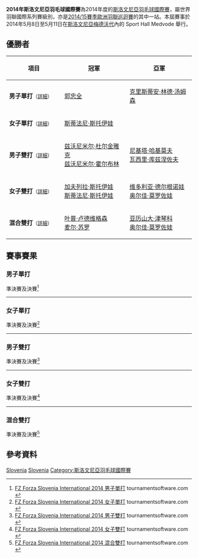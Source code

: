 {{noteTA|G1=Badminton}}
{{infobox badminton event
|name           = 2014年斯洛文尼亞羽毛球國際賽
|image          = 
|size           = 
|caption        =
|dates          = 2014年5月8日－5月11日
|number_edition = 
|level          = 4B
|prize_money    = 5,000美元
|location       = {{SLO}}[[梅德沃代|梅德沃代]]
|venue          = Sport Hall Medvode
|previous       = 2013年斯洛文尼亞羽毛球國際賽 
|next           = 2015年斯洛文尼亞羽毛球國際賽
}}
'''2014年斯洛文尼亞羽毛球國際賽'''為2014年度的[[斯洛文尼亞羽毛球國際賽|斯洛文尼亞羽毛球國際賽]]，屬世界羽聯國際系列賽級別，亦是[[2014/15賽季歐洲羽聯巡迴賽|2014/15賽季歐洲羽聯巡迴賽]]的其中一站。本屆賽事於2014年5月8日至5月11日在[[斯洛文尼亞|斯洛文尼亞]][[梅德沃代|梅德沃代]]內的 Sport Hall Medvode 舉行。

== 優勝者 ==
{| class=wikitable style="font-size:small"
!width="200"|項目
!width="250"|冠軍
!width="250"|亞軍
|-
|'''男子單打'''<small>（[[#男子單打|詳細]]）</small>
|{{flagicon|DEN}} [[郭忠全|郭忠全]]
|{{flagicon|DEN}} [[克里斯蒂安·林德·汤姆森|克里斯蒂安·林德·汤姆森]]
|-
|'''女子單打'''<small>（[[#女子單打|詳細]]）</small>
|{{flagicon|BUL}} [[斯蒂法尼·斯托伊娃|斯蒂法尼·斯托伊娃]]
|{{nowrap|{{flagicon|NED}} [[苏拉娅·德维什·艾贝尔根|苏拉娅·德维什·艾贝尔根]]}}
|-
|'''男子雙打'''<small>（[[#男子雙打|詳細]]）</small>
|{{flagicon|CRO}} [[兹沃尼米尔·杜尔金雅克|兹沃尼米尔·杜尔金雅克]]<br/>{{flagicon|CRO}} [[兹沃尼米尔·霍尔布林|兹沃尼米尔·霍尔布林]]
|{{flagicon|RUS}} [[尼基塔·哈基莫夫|尼基塔·哈基莫夫]]<br/>{{flagicon|RUS}} [[瓦西里·库兹涅佐夫|瓦西里·库兹涅佐夫]]
|-
|'''女子雙打'''<small>（[[#女子雙打|詳細]]）</small>
|{{flagicon|BUL}} [[加夫列拉·斯托伊娃|加夫列拉·斯托伊娃]]<br/>{{flagicon|BUL}} [[斯蒂法尼·斯托伊娃|斯蒂法尼·斯托伊娃]]
|{{flagicon|RUS}} [[维多利亚·德尔根诺娃|维多利亚·德尔根诺娃]]<br/>{{flagicon|RUS}} [[奥尔佳·莫罗佐娃|奥尔佳·莫罗佐娃]]
|-
|'''混合雙打'''<small>（[[#混合雙打|詳細]]）</small>
|{{flagicon|DEN}} [[叶普·卢德维格森|叶普·卢德维格森]]<br/>{{flagicon|DEN}} [[麦尔·苏罗|麦尔·苏罗]]
|{{flagicon|RUS}} [[亚历山大·津琴科|亚历山大·津琴科]]<br/>{{flagicon|RUS}} [[奥尔佳·莫罗佐娃|奥尔佳·莫罗佐娃]]
|}

== 賽事賽果 ==
=== 男子單打 ===
;準決賽及決賽<ref name="MS">[http://bwf.tournamentsoftware.com/sport/draw.aspx?id=EA47FC91-BF97-4226-B5AB-83CA9F2A133E&draw=2 FZ Forza Slovenia International 2014 男子單打] {{Wayback|url=http://bwf.tournamentsoftware.com/sport/draw.aspx?id=EA47FC91-BF97-4226-B5AB-83CA9F2A133E&draw=2 |date=20191215141812 }} tournamentsoftware.com {{en}}</ref>
{{4TeamBracket-Tennis3-v2
| team-width=200
| RD1-seed1=5
| RD1-team1='''{{flagicon|DEN}} [[郭忠全|郭忠全]]
| RD1-score1-1='''21
| RD1-score1-2=15
| RD1-score1-3='''29
| RD1-seed2=Q
| RD1-team2={{flagicon|ENG}} [[安德鲁·史密斯_(羽毛球运动员)|安德鲁·史密斯]]
| RD1-score2-1=14
| RD1-score2-2='''21
| RD1-score2-3=27

| RD1-seed3=3
| RD1-team3={{flagicon|AUT}} [[大卫·奥伯诺斯特勒|大卫·奥伯诺斯特勒]]
| RD1-score3-1=16
| RD1-score3-2=16
| RD1-score3-3=
| RD1-seed4=2
| RD1-team4='''{{flagicon|DEN}} [[克里斯蒂安·林德·汤姆森|克里斯蒂安·林德·汤姆森]]
| RD1-score4-1='''21
| RD1-score4-2='''21
| RD1-score4-3=

| RD2-seed1=5
| RD2-team1='''{{flagicon|DEN}} [[郭忠全|郭忠全]]
| RD2-score1-1='''21
| RD2-score1-2='''21
| RD2-score1-3=
| RD2-seed2=2
| RD2-team2={{flagicon|DEN}} [[克里斯蒂安·林德·汤姆森|克里斯蒂安·林德·汤姆森]]
| RD2-score2-1=6
| RD2-score2-2=13
| RD2-score2-3=
}}
----

=== 女子單打 ===
;準決賽及決賽<ref name="WS">[http://bwf.tournamentsoftware.com/sport/draw.aspx?id=EA47FC91-BF97-4226-B5AB-83CA9F2A133E&draw=4 FZ Forza Slovenia International 2014 女子單打] tournamentsoftware.com {{en}}</ref>
{{4TeamBracket-Tennis3-v2
| team-width=200
| RD1-seed1=1
| RD1-team1='''{{flagicon|BUL}} [[斯蒂法尼·斯托伊娃|斯蒂法尼·斯托伊娃]]
| RD1-score1-1='''21
| RD1-score1-2='''21
| RD1-score1-3=
| RD1-seed2=4
| RD1-team2={{flagicon|RUS}} [[维多利亚·斯洛博贾努克|维多利亚·斯洛博贾努克]]
| RD1-score2-1=19
| RD1-score2-2=16
| RD1-score2-3=

| RD1-seed3=7
| RD1-team3={{flagicon|CZE}} [[Lucie_Cerna|Lucie Cerna]]
| RD1-score3-1=8
| RD1-score3-2=7
| RD1-score3-3=
| RD1-seed4=2
| RD1-team4='''{{nowrap|{{flagicon|NED}} [[苏拉娅·德维什·艾贝尔根|苏拉娅·德维什·艾贝尔根]]}}
| RD1-score4-1='''21
| RD1-score4-2='''21
| RD1-score4-3=

| RD2-seed1=1
| RD2-team1='''{{flagicon|BUL}} [[斯蒂法尼·斯托伊娃|斯蒂法尼·斯托伊娃]]
| RD2-score1-1='''21
| RD2-score1-2='''21
| RD2-score1-3=
| RD2-seed2=2
| RD2-team2={{nowrap|{{flagicon|NED}} [[苏拉娅·德维什·艾贝尔根|苏拉娅·德维什·艾贝尔根]]}}
| RD2-score2-1=18
| RD2-score2-2=14
| RD2-score2-3=
}}
----

=== 男子雙打 ===
;準決賽及決賽<ref name="MD">[http://bwf.tournamentsoftware.com/sport/draw.aspx?id=EA47FC91-BF97-4226-B5AB-83CA9F2A133E&draw=6 FZ Forza Slovenia International 2014 男子雙打] tournamentsoftware.com {{en}}</ref>
{{4TeamBracket-Tennis3-v2
| team-width=200
| RD1-seed1=1
| RD1-team1='''{{flagicon|RUS}} [[尼基塔·哈基莫夫|尼基塔·哈基莫夫]]<br/> {{flagicon|RUS}} [[瓦西里·库兹涅佐夫|瓦西里·库兹涅佐夫]]
| RD1-score1-1='''24
| RD1-score1-2='''21
| RD1-score1-3=
| RD1-seed2=4
| RD1-team2={{flagicon|AUT}} [[于尔根·科赫|于尔根·科赫]]<br/> {{flagicon|DEN}} [[克里斯蒂安·林德·汤姆森|克里斯蒂安·林德·汤姆森]]
| RD1-score2-1=22
| RD1-score2-2=9
| RD1-score2-3=

| RD1-seed3=3
| RD1-team3='''{{flagicon|CRO}} [[兹沃尼米尔·杜尔金雅克|兹沃尼米尔·杜尔金雅克]]<br/> {{flagicon|CRO}} [[兹沃尼米尔·霍尔布林|兹沃尼米尔·霍尔布林]]
| RD1-score3-1='''22
| RD1-score3-2='''21
| RD1-score3-3=
| RD1-seed4=2
| RD1-team4={{flagicon|RUS}} [[丹尼斯·格拉切夫|丹尼斯·格拉切夫]]<br/> {{flagicon|RUS}} [[谢尔盖·塞朗|谢尔盖·塞朗]]
| RD1-score4-1=20
| RD1-score4-2=10
| RD1-score4-3=

| RD2-seed1=1
| RD2-team1={{flagicon|RUS}} [[尼基塔·哈基莫夫|尼基塔·哈基莫夫]]<br/> {{flagicon|RUS}} [[瓦西里·库兹涅佐夫|瓦西里·库兹涅佐夫]]
| RD2-score1-1=15
| RD2-score1-2=18
| RD2-score1-3=
| RD2-seed2=3
| RD2-team2='''{{flagicon|CRO}} [[兹沃尼米尔·杜尔金雅克|兹沃尼米尔·杜尔金雅克]]<br/> {{flagicon|CRO}} [[兹沃尼米尔·霍尔布林|兹沃尼米尔·霍尔布林]]
| RD2-score2-1='''21
| RD2-score2-2='''21
| RD2-score2-3=
}}
----

=== 女子雙打 ===
;準決賽及決賽<ref name="WD">[http://bwf.tournamentsoftware.com/sport/draw.aspx?id=EA47FC91-BF97-4226-B5AB-83CA9F2A133E&draw=7 FZ Forza Slovenia International 2014 女子雙打] {{Wayback|url=http://bwf.tournamentsoftware.com/sport/draw.aspx?id=EA47FC91-BF97-4226-B5AB-83CA9F2A133E&draw=7 |date=20191215232728 }} tournamentsoftware.com {{en}}</ref>
{{4TeamBracket-Tennis3-v2
| team-width=200
| RD1-seed1=1
| RD1-team1='''{{flagicon|BUL}} [[加夫列拉·斯托伊娃|加夫列拉·斯托伊娃]]<br/> {{flagicon|BUL}} [[斯蒂法尼·斯托伊娃|斯蒂法尼·斯托伊娃]]
| RD1-score1-1='''21
| RD1-score1-2='''21
| RD1-score1-3=
| RD1-seed2=4
| RD1-team2={{flagicon|FRA}} [[Stacey_Guerin|Stacey Guerin]]<br/> {{flagicon|FRA}} [[戴尔芬·兰萨克|戴尔芬·兰萨克]]
| RD1-score2-1=13
| RD1-score2-2=18
| RD1-score2-3=

| RD1-seed3=
| RD1-team3={{flagicon|UKR}} [[达丽娅·萨马尔昌茨|达丽娅·萨马尔昌茨]]<br/> {{flagicon|UKR}} [[耶利萨芙塔·扎尔卡|耶利萨芙塔·扎尔卡]]
| RD1-score3-1=11
| RD1-score3-2=12
| RD1-score3-3=
| RD1-seed4=2
| RD1-team4='''{{flagicon|RUS}} [[维多利亚·德尔根诺娃|维多利亚·德尔根诺娃]]<br/> {{flagicon|RUS}} [[奥尔佳·莫罗佐娃|奥尔佳·莫罗佐娃]]
| RD1-score4-1='''21
| RD1-score4-2='''21
| RD1-score4-3=

| RD2-seed1=1
| RD2-team1='''{{flagicon|BUL}} [[加夫列拉·斯托伊娃|加夫列拉·斯托伊娃]]<br/> {{flagicon|BUL}} [[斯蒂法尼·斯托伊娃|斯蒂法尼·斯托伊娃]]
| RD2-score1-1='''21
| RD2-score1-2='''21
| RD2-score1-3=
| RD2-seed2=2
| RD2-team2={{flagicon|RUS}} [[维多利亚·德尔根诺娃|维多利亚·德尔根诺娃]]<br/> {{flagicon|RUS}} [[奥尔佳·莫罗佐娃|奥尔佳·莫罗佐娃]]
| RD2-score2-1=16
| RD2-score2-2=17
| RD2-score2-3=
}}
----

=== 混合雙打 ===
;準決賽及決賽<ref name="XD">[http://bwf.tournamentsoftware.com/sport/draw.aspx?id=EA47FC91-BF97-4226-B5AB-83CA9F2A133E&draw=9 FZ Forza Slovenia International 2014 混合雙打] tournamentsoftware.com {{en}}</ref>
{{4TeamBracket-Tennis3-v2
| team-width=200
| RD1-seed1=
| RD1-team1={{flagicon|ENG}} [[格雷戈里·梅尔斯|格雷戈里·梅尔斯]]<br/> {{flagicon|ENG}} [[珍妮·穆尔|珍妮·穆尔]]
| RD1-score1-1=17
| RD1-score1-2=20
| RD1-score1-3=
| RD1-seed2=4
| RD1-team2='''{{flagicon|RUS}} [[亚历山大·津琴科|亚历山大·津琴科]]<br/> {{flagicon|RUS}} [[奥尔佳·莫罗佐娃|奥尔佳·莫罗佐娃]]
| RD1-score2-1='''21
| RD1-score2-2='''22
| RD1-score2-3=

| RD1-seed3=
| RD1-team3='''{{flagicon|DEN}} [[叶普·卢德维格森|叶普·卢德维格森]]<br/> {{flagicon|DEN}} [[麦尔·苏罗|麦尔·苏罗]]
| RD1-score3-1=17
| RD1-score3-2='''21
| RD1-score3-3='''21
| RD1-seed4=
| RD1-team4={{flagicon|ENG}} [[Oliver_Baczala|Oliver Baczala]]<br/> {{flagicon|ENG}} [[维多利亚·威廉斯|维多利亚·威廉斯]]
| RD1-score4-1='''21
| RD1-score4-2=15
| RD1-score4-3=18

| RD2-seed1=4
| RD2-team1={{flagicon|RUS}} [[亚历山大·津琴科|亚历山大·津琴科]]<br/> {{flagicon|RUS}} [[奥尔佳·莫罗佐娃|奥尔佳·莫罗佐娃]]
| RD2-score1-1='''21
| RD2-score1-2=16
| RD2-score1-3=15
| RD2-seed2=
| RD2-team2='''{{flagicon|DEN}} [[叶普·卢德维格森|叶普·卢德维格森]]<br/> {{flagicon|DEN}} [[麦尔·苏罗|麦尔·苏罗]]
| RD2-score2-1=13
| RD2-score2-2='''21
| RD2-score2-3='''21
}}

== 參考資料 ==
{{Reflist}}

[[Category:2014年世界羽聯國際系列賽|Slovenia]]
[[Category:2014/15賽季歐洲羽聯巡迴賽|Slovenia]]
[[Category:斯洛文尼亞羽毛球國際賽|Category:斯洛文尼亞羽毛球國際賽]]